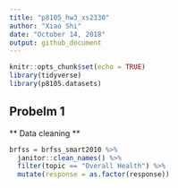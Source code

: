 ```yaml
---
title: "p8105_hw3_xs2330"
author: "Xiao Shi"
date: "October 14, 2018"
output: github_document
---
```

```r
knitr::opts_chunk$set(echo = TRUE)
library(tidyverse)
library(p8105.datasets)
```

## Probelm 1
** Data cleaning **
```r
brfss = brfss_smart2010 %>%
  janitor::clean_names() %>%
  filter(topic == "Overall Health") %>%
  mutate(response = as.factor(response))
```
